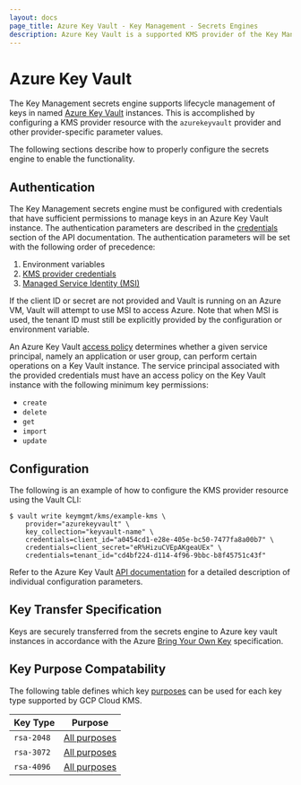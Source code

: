 ```yaml
---
layout: docs
page_title: Azure Key Vault - Key Management - Secrets Engines
description: Azure Key Vault is a supported KMS provider of the Key Management secrets engine.
---
```


# Azure Key Vault

The Key Management secrets engine supports lifecycle management of keys in named
[Azure Key Vault](https://docs.microsoft.com/en-us/azure/key-vault/) instances.
This is accomplished by configuring a KMS provider resource with the `azurekeyvault`
provider and other provider-specific parameter values.

The following sections describe how to properly configure the secrets engine to enable
the functionality.

## Authentication

The Key Management secrets engine must be configured with credentials that have sufficient
permissions to manage keys in an Azure Key Vault instance. The authentication parameters are
described in the [credentials](/api/secret/key-management/azurekeyvault#credentials) section
of the API documentation. The authentication parameters will be set with the following order
of precedence:

1. Environment variables
2. [KMS provider credentials](/api/secret/key-management/azurekeyvault#credentials)
3. [Managed Service Identity (MSI)](https://docs.microsoft.com/en-us/azure/active-directory/managed-service-identity/overview)

If the client ID or secret are not provided and Vault is running on an Azure VM, Vault will attempt
to use MSI to access Azure. Note that when MSI is used, the tenant ID must still be explicitly provided
by the configuration or environment variable.

An Azure Key Vault [access policy](https://docs.microsoft.com/en-us/azure/key-vault/general/assign-access-policy-portal)
determines whether a given service principal, namely an application or user group, can perform certain
operations on a Key Vault instance. The service principal associated with the provided credentials must
have an access policy on the Key Vault instance with the following minimum key permissions:

- `create`
- `delete`
- `get`
- `import`
- `update`

## Configuration

The following is an example of how to configure the KMS provider resource using the Vault CLI:

```text
$ vault write keymgmt/kms/example-kms \
    provider="azurekeyvault" \
    key_collection="keyvault-name" \
    credentials=client_id="a0454cd1-e28e-405e-bc50-7477fa8a00b7" \
    credentials=client_secret="eR%HizuCVEpAKgeaUEx" \
    credentials=tenant_id="cd4bf224-d114-4f96-9bbc-b8f45751c43f"
```

Refer to the Azure Key Vault [API documentation](/api/secret/key-management/azurekeyvault)
for a detailed description of individual configuration parameters.

## Key Transfer Specification

Keys are securely transferred from the secrets engine to Azure key vault instances in accordance
with the Azure [Bring Your Own Key](https://docs.microsoft.com/en-us/azure/key-vault/keys/byok-specification)
specification.

## Key Purpose Compatability

The following table defines which key [purposes](/api-docs/secret/key-management#purpose) can be used
for each key type supported by GCP Cloud KMS.

| Key Type       | Purpose                                                 |
| -------------- | ------------------------------------------------------- |
| `rsa-2048`     | [All purposes](/api-docs/secret/key-management#purpose) |
| `rsa-3072`     | [All purposes](/api-docs/secret/key-management#purpose) |
| `rsa-4096`     | [All purposes](/api-docs/secret/key-management#purpose) |
